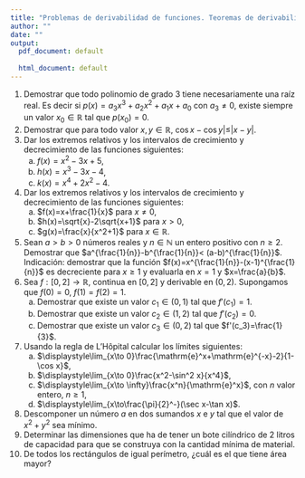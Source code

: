 ```yaml
---
title: "Problemas de derivabilidad de funciones. Teoremas de derivabilidad"
author: ""
date: ""
output:
  pdf_document: default
              
  html_document: default
---
```


1. Demostrar que todo polinomio de grado $3$ tiene necesariamente una raíz real. Es decir si $p(x)=a_3 x^3+a_2 x^2+a_1 x+a_0$ con $a_3\neq 0$, existe siempre un valor $x_0\in\mathbb{R}$ tal que $p(x_0)=0$.
1. Demostrar que para todo valor $x,y\in\mathbb{R}$, $\cos x-\cos y|\leq |x-y|$.
1. Dar los extremos relativos y los intervalos de crecimiento y decrecimiento de las funciones siguientes:
    a) $f(x)=x^2-3x+5$,
    a) $h(x)=x^3-3x-4$,
    a) $k(x)=x^4+2x^2-4$.
1. Dar los extremos relativos y los intervalos de crecimiento y decrecimiento de las funciones siguientes:
    a) $f(x)=x+\frac{1}{x}$ para $x\neq 0$,
    a) $h(x)=\sqrt{x}-2\sqrt{x+1}$ para $x>0$,
    a) $g(x)=\frac{x}{x^2+1}$ para $x\in\mathbb{R}$.
1. Sean $a>b>0$ números reales y $n\in\mathbb{N}$ un entero positivo con $n\geq 2$. Demostrar que $a^{\frac{1}{n}}-b^{\frac{1}{n}}< (a-b)^{\frac{1}{n}}$.\newline
Indicación: demostrar que la función $f(x)=x^{\frac{1}{n}}-(x-1)^{\frac{1}{n}}$ es decreciente para $x\geq 1$ y evaluarla en $x=1$ y $x=\frac{a}{b}$.
1. Sea $f:[0,2]\longrightarrow \mathbb{R}$, continua en $[0,2]$ y derivable en $(0,2)$. Supongamos que $f(0)=0,\ f(1)=f(2)=1$.
    a) Demostrar que existe un valor $c_1\in (0,1)$ tal que $f'(c_1)=1$.
    a) Demostrar que existe un valor $c_2\in (1,2)$ tal que $f'(c_2)=0$.
    a) Demostrar que existe un valor $c_3\in (0,2)$ tal que $f'(c_3)=\frac{1}{3}$.
1. Usando la regla de L'Hôpital calcular los límites siguientes:
    a) $\displaystyle\lim_{x\to 0}\frac{\mathrm{e}^x+\mathrm{e}^{-x}-2}{1-\cos x}$,
    a) $\displaystyle\lim_{x\to 0}\frac{x^2-\sin^2 x}{x^4}$,
    a) $\displaystyle\lim_{x\to \infty}\frac{x^n}{\mathrm{e}^x}$, con $n$ valor entero, $n\geq 1$,
    a) $\displaystyle\lim_{x\to\frac{\pi}{2}^-}(\sec x-\tan x)$.
1. Descomponer un número $a$ en dos sumandos $x$ e $y$ tal que el valor de $x^2+y^2$ sea mínimo.
1. Determinar las dimensiones que ha de tener un bote cilíndrico de 2 litros de capacidad para que se construya con la cantidad mínima de material.
1. De todos los rectángulos de igual perímetro, ¿cuál es el que tiene área mayor?